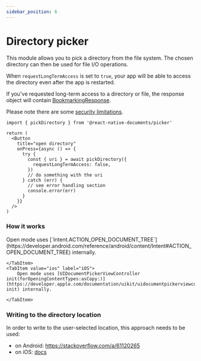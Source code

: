 ```yaml
---
sidebar_position: 6
---
```


# Directory picker

This module allows you to pick a directory from the file system. The chosen directory can then be used for file I/O operations.

When `requestLongTermAccess` is set to `true`, your app will be able to access the directory even after the app is restarted.

If you've requested long-term access to a directory or file, the response object will contain [BookmarkingResponse](/docs/doc-picker-api#bookmarkingresponse).

Please note there are some [security limitations](https://developer.android.com/training/data-storage/shared/documents-files#document-tree-access-restrictions).

```tsx title="Selecting a directory"
import { pickDirectory } from '@react-native-documents/picker'

return (
  <Button
    title="open directory"
    onPress={async () => {
      try {
        const { uri } = await pickDirectory({
          requestLongTermAccess: false,
        })
        // do something with the uri
      } catch (err) {
        // see error handling section
        console.error(err)
      }
    }}
  />
)
```

### How it works


<Tabs queryString="current-os" className="unique-tabs">
    <TabItem value="android" label="Android">
        Open mode uses [`Intent.ACTION_OPEN_DOCUMENT_TREE`](https://developer.android.com/reference/android/content/Intent#ACTION_OPEN_DOCUMENT_TREE) internally.

    </TabItem>
    <TabItem value="ios" label="iOS">
        Open mode uses [UIDocumentPickerViewController init(forOpeningContentTypes:asCopy:)](https://developer.apple.com/documentation/uikit/uidocumentpickerviewcontroller/3566733-init) internally.

    </TabItem>

</Tabs>

### Writing to the directory location

In order to write to the user-selected location, this approach needs to be used:

- on Android: https://stackoverflow.com/a/61120265
- on iOS: [docs](https://developer.apple.com/documentation/foundation/nsfilemanager/1410695-createfileatpath)


<Releasing />
